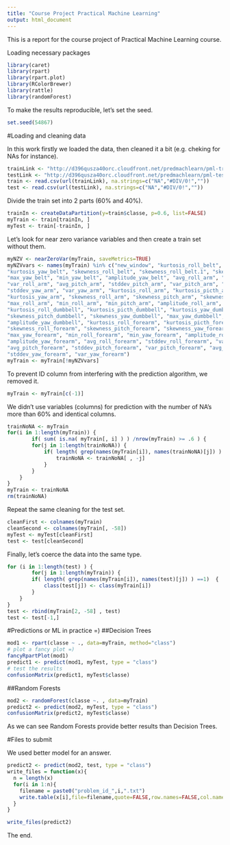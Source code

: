 ```yaml
---
title: "Course Project Practical Machine Learning"
output: html_document
---
```

This is a report for the course project of Practical Machine Learning course.

Loading necessary packages
```r
library(caret)
library(rpart)
library(rpart.plot)
library(RColorBrewer)
library(rattle)
library(randomForest)
```

To make the results reproducible, let's set the seed.
```r
set.seed(54867)
```

#Loading and cleaning data

In this work firstly we loaded the data, then cleaned it a bit (e.g. cheking for NAs for instance).

```r
trainLink <- "http://d396qusza40orc.cloudfront.net/predmachlearn/pml-training.csv"
testLink <- "http://d396qusza40orc.cloudfront.net/predmachlearn/pml-testing.csv"
train <- read.csv(url(trainLink), na.strings=c("NA","#DIV/0!",""))
test <- read.csv(url(testLink), na.strings=c("NA","#DIV/0!",""))
```

Divide the train set into 2 parts (60% and 40%).

```r
trainIn <- createDataPartition(y=train$classe, p=0.6, list=FALSE)
myTrain <- train[trainIn, ]
myTest <- train[-trainIn, ]
```

Let's look for near zero variance variables and then create a train set without them.

```r
myNZV <- nearZeroVar(myTrain, saveMetrics=TRUE)
myNZVvars <- names(myTrain) %in% c("new_window", "kurtosis_roll_belt", "kurtosis_picth_belt",
"kurtosis_yaw_belt", "skewness_roll_belt", "skewness_roll_belt.1", "skewness_yaw_belt",
"max_yaw_belt", "min_yaw_belt", "amplitude_yaw_belt", "avg_roll_arm", "stddev_roll_arm",
"var_roll_arm", "avg_pitch_arm", "stddev_pitch_arm", "var_pitch_arm", "avg_yaw_arm",
"stddev_yaw_arm", "var_yaw_arm", "kurtosis_roll_arm", "kurtosis_picth_arm",
"kurtosis_yaw_arm", "skewness_roll_arm", "skewness_pitch_arm", "skewness_yaw_arm",
"max_roll_arm", "min_roll_arm", "min_pitch_arm", "amplitude_roll_arm", "amplitude_pitch_arm",
"kurtosis_roll_dumbbell", "kurtosis_picth_dumbbell", "kurtosis_yaw_dumbbell", "skewness_roll_dumbbell",
"skewness_pitch_dumbbell", "skewness_yaw_dumbbell", "max_yaw_dumbbell", "min_yaw_dumbbell",
"amplitude_yaw_dumbbell", "kurtosis_roll_forearm", "kurtosis_picth_forearm", "kurtosis_yaw_forearm",
"skewness_roll_forearm", "skewness_pitch_forearm", "skewness_yaw_forearm", "max_roll_forearm",
"max_yaw_forearm", "min_roll_forearm", "min_yaw_forearm", "amplitude_roll_forearm",
"amplitude_yaw_forearm", "avg_roll_forearm", "stddev_roll_forearm", "var_roll_forearm",
"avg_pitch_forearm", "stddev_pitch_forearm", "var_pitch_forearm", "avg_yaw_forearm",
"stddev_yaw_forearm", "var_yaw_forearm")
myTrain <- myTrain[!myNZVvars]
```

To prevent ID column from interfering with the prediction algorithm, we removed it.

```r
myTrain <- myTrain[c(-1)]
```

We didn't use variables (columns) for prediction with the number of NA's more than 60% and identical columns.

```r
trainNoNA <- myTrain
for(i in 1:length(myTrain)) { 
        if( sum( is.na( myTrain[, i] ) ) /nrow(myTrain) >= .6 ) { 
        for(j in 1:length(trainNoNA)) {
            if( length( grep(names(myTrain[i]), names(trainNoNA)[j]) ) ==1)  { 
                trainNoNA <- trainNoNA[ , -j] 
            }   
        } 
    }
}
myTrain <- trainNoNA
rm(trainNoNA)
```

Repeat the same cleaning for the test set.

```r
cleanFirst <- colnames(myTrain)
cleanSecond <- colnames(myTrain[, -58]) 
myTest <- myTest[cleanFirst]
test <- test[cleanSecond]
```

Finally, let's coerce the data into the same type.

```r
for (i in 1:length(test) ) {
        for(j in 1:length(myTrain)) {
        if( length( grep(names(myTrain[i]), names(test)[j]) ) ==1)  {
            class(test[j]) <- class(myTrain[i])
        }      
    }      
}
test <- rbind(myTrain[2, -58] , test) 
test <- test[-1,]
```

#Predictions or ML in practice =)
##Decision Trees

```r
mod1 <- rpart(classe ~ ., data=myTrain, method="class")
# plot a fancy plot =)
fancyRpartPlot(mod1)
predict1 <- predict(mod1, myTest, type = "class")
# test the results
confusionMatrix(predict1, myTest$classe)
```


##Random Forests

```r
mod2 <- randomForest(classe ~. , data=myTrain)
predict2 <- predict(mod2, myTest, type = "class")
confusionMatrix(predict2, myTest$classe)
```

As we can see Random Forests provide better results than Decision Trees.

#Files to submit

We used better model for an answer.

```r
predict2 <- predict(mod2, test, type = "class")
write_files = function(x){
  n = length(x)
  for(i in 1:n){
    filename = paste0("problem_id_",i,".txt")
    write.table(x[i],file=filename,quote=FALSE,row.names=FALSE,col.names=FALSE)
  }
}

write_files(predict2)
```

The end.